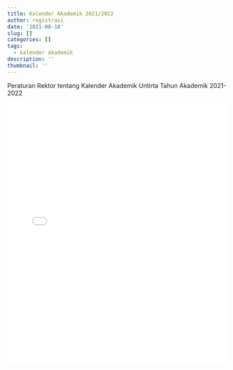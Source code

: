 ```yaml
---
title: Kalender Akademik 2021/2022
author: registrasi
date: '2021-08-18'
slug: []
categories: []
tags:
  - kalender akademik
description: ''
thumbnail: ''
---
```


Peraturan Rektor tentang Kalender Akademik Untirta Tahun Akademik 2021-2022

![](images/Peraturan-Rektor-Kalender-Akademik-Untirta-Tahun-Akademik-2021-2022.pdf){width=100% height=600}
